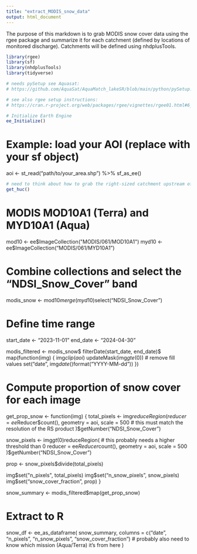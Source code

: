 ```yaml
---
title: "extract_MODIS_snow_data"
output: html_document
---
```


The purpose of this markdown is to grab MODIS snow cover data using the rgee
package and summarize it for each catchment (defined by locations of monitored 
discharge). Catchments will be defined using nhdplusTools.

```r
library(rgee)
library(sf)
library(nhdplusTools)
library(tidyverse)

# needs pySetup see Aquasat:
# https://github.com/AquaSat/AquaMatch_lakeSR/blob/main/python/pySetup.R

# see also rgee setup instructions:
# https://cran.r-project.org/web/packages/rgee/vignettes/rgee01.html#6_Installation

# Initialize Earth Engine
ee_Initialize()
```

# Example: load your AOI (replace with your sf object)
aoi <- st_read("path/to/your_area.shp") %>% sf_as_ee()

```r
# need to think about how to grab the right-sized catchment upstream of Q
get_huc()

```



# MODIS MOD10A1 (Terra) and MYD10A1 (Aqua)
mod10 <- ee$ImageCollection("MODIS/061/MOD10A1")
myd10 <- ee$ImageCollection("MODIS/061/MYD10A1")

# Combine collections and select the "NDSI_Snow_Cover" band
modis_snow <- mod10$merge(myd10)$select("NDSI_Snow_Cover")

# Define time range
start_date <- "2023-11-01"
end_date <- "2024-04-30"

modis_filtered <- modis_snow$
  filterDate(start_date, end_date)$
  map(function(img) {
    img$clip(aoi)$
      updateMask(img$gte(0))$  # remove fill values 
      set("date", img$date()$format("YYYY-MM-dd"))
  })

# Compute proportion of snow cover for each image
get_prop_snow <- function(img) {
  total_pixels <- img$reduceRegion(
    reducer = ee$Reducer$count(),
    geometry = aoi,
    scale = 500 # this must match the resolution of the RS product
  )$getNumber("NDSI_Snow_Cover")

  snow_pixels <- img$gt(0)$reduceRegion( # this probably needs a higher threshold than 0
    reducer = ee$Reducer$count(),
    geometry = aoi,
    scale = 500
  )$getNumber("NDSI_Snow_Cover")

  prop <- snow_pixels$divide(total_pixels)
  
  img$set("n_pixels", total_pixels)
  img$set("n_snow_pixels", snow_pixels)
  img$set("snow_cover_fraction", prop)
}

snow_summary <- modis_filtered$map(get_prop_snow)

# Extract to R
snow_df <- ee_as_dataframe(
  snow_summary,
  columns = c("date", "n_pixels", "n_snow_pixels", "snow_cover_fraction") # probably also need to know which mission (Aqua/Terra) it's from here
)
